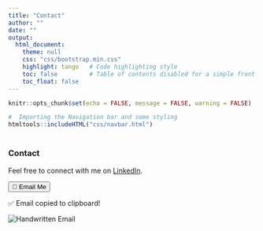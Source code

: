 ```yaml
---
title: "Contact"
author: ""
date: ""
output:
  html_document:
    theme: null
    css: "css/bootstrap.min.css"
    highlight: tango   # Code highlighting style
    toc: false         # Table of contents disabled for a simple front page
    toc_float: false
---
```


```r

knitr::opts_chunk$set(echo = FALSE, message = FALSE, warning = FALSE)
```
```{=html}
<head>
  <title>Kaisu Hiltunen - Contact</title>
  <link rel="stylesheet" href="css/bootstrap.min.css">
</head>
```

```r
#  Importing the Navigation bar and some styling
htmltools::includeHTML("css/navbar.html")
```

```{=html}
<!DOCTYPE html>
<html lang="en">
<head>
<div class="container" style="margin-top: 40px;">
    <div class="col-md-12"> 
      <h3>Contact</h3>
      <p>Feel free to connect with me on <a href="https://www.linkedin.com/in/kaisu-hiltunen/">LinkedIn</a>.</p>
    
  <button class="btn-email" onclick="showEmail()">📧 Email Me</button>
    
    <p id="copy-message">✅ Email copied to clipboard!</p>

    <!-- Hidden Image of Handwritten Email -->
    <img id="email-image" src="images/email.jpeg" alt="Handwritten Email" onclick="copyEmail()">

    <script>
        function showEmail() {
            document.getElementById("email-image").style.display = "block";
        }

        function copyEmail() {
            // Decode each part separately and join
            const user = atob("a2Fpc3VoaA==");  // "kaisuhh"
            const domain = atob("Z21haWwuY29t");  // "gmail.com"
            const email = user + "@" + domain;

            // Create a temporary input element
            const tempInput = document.createElement("input");
            tempInput.value = email;
            document.body.appendChild(tempInput);

            // Copy to clipboard
            tempInput.select();
            document.execCommand("copy");
            document.body.removeChild(tempInput);

            // Show confirmation message
            document.getElementById("copy-message").style.display = "block";

            // Hide the message after 2 seconds
            setTimeout(() => {
                document.getElementById("copy-message").style.display = "none";
            }, 2000);
        }
    </script>
    
    </div>
  </div>
</html>

```
